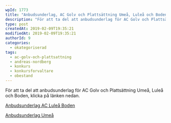 ```yaml
---
wpId: 1773
title: "Anbudsunderlag, AC Golv och Plattsättning Umeå, Luleå och Boden"
description: "För att ta del att anbudsunderlag för AC Golv och Plattsättning Umeå, Luleå och Boden, klicka på länken nedan. Anbudsunderlag AC Luleå Boden Anbudsunderlag Umeå"
type: post
createdAt: 2019-02-09T19:35:21
modifiedAt: 2019-02-09T19:35:21
authorId: 9
categories:
  - okategoriserad
tags:
  - ac-golv-och-plattsattning
  - andreas-nordberg
  - konkurs
  - konkursforvaltare
  - obestand
---
```


För att ta del att anbudsunderlag för AC Golv och Plattsättning Umeå, Luleå och Boden, klicka på länken nedan.

[Anbudsunderlag AC Luleå Boden](/app/uploads/2019/02/Anbudsunderlag-AC-Lulea%CC%8A-Boden.pdf)

[Anbudsunderlag Umeå](/app/uploads/2019/02/Anbudsunderlag-Umea%CC%8A.pdf)
